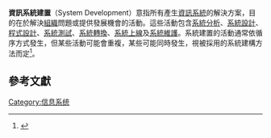 {{noteTA|
G1=IT
}}

'''資訊系統建置'''（System Development）意指所有產生[[資訊系統|資訊系統]]的解決方案，目的在於解決[[组织_(社会学)|組織]]問題或提供發展機會的活動。這些活動包含[[系統分析|系統分析]]、[[系統設計|系統設計]]、[[程式設計|程式設計]]、[[系統測試|系統測試]]、[[系統轉換|系統轉換]]、[[系統上線|系統上線]]及[[系統維護|系統維護]]。系統建置的活動通常依循序方式發生，但某些活動可能會重複，某些可能同時發生，視被採用的系統建構方法而定<ref>{{cite book | language =  | author = 方文昌 | coauthors =  | title = 管理資訊系統 | url =  | date = 2006 | location =  | publisher = 鼎茂圖書出版社 | id =  | isbn = 986-122-443-2 | pages = 257 }}</ref>。

==參考文獻==
{{reflist}}

[[Category:信息系统|Category:信息系统]]